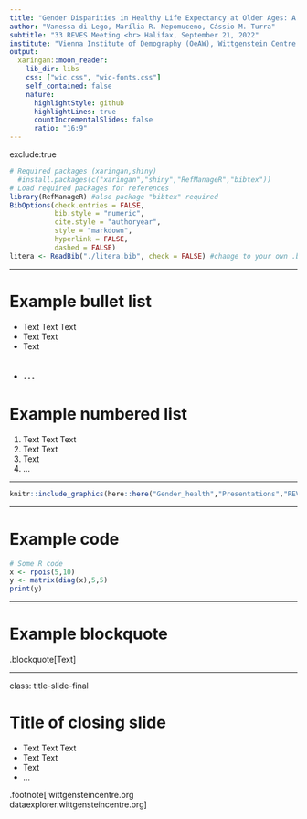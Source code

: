 ---
title: "Gender Disparities in Healthy Life Expectancy at Older Ages: A Cross-National Comparison"
author: "Vanessa di Lego, Marília R. Nepomuceno, Cássio M. Turra"
subtitle: "33 REVES Meeting <br> Halifax, September 21, 2022"
institute: "Vienna Institute of Demography (OeAW), Wittgenstein Centre (IIASA, OeAW, University of Vienna), Vienna, Austria, Max Planck Institute for Demographic Research, Rostock, Germany, Cedeplar, Universidade Federal de Minas Gerais, Belo Horizonte, Brazil"
output:
  xaringan::moon_reader:
    lib_dir: libs
    css: ["wic.css", "wic-fonts.css"]
    self_contained: false
    nature:
      highlightStyle: github
      highlightLines: true
      countIncrementalSlides: false
      ratio: "16:9"
---

exclude:true 
<!--- Slide hidden from presentation --->

<!--- Code chunk for references setup --->
```{r load_refs, include=FALSE, cache=FALSE}
# Required packages (xaringan,shiny)
  #install.packages(c("xaringan","shiny","RefManageR","bibtex"))
# Load required packages for references
library(RefManageR) #also package "bibtex" required
BibOptions(check.entries = FALSE,
           bib.style = "numeric",
           cite.style = "authoryear",
           style = "markdown",
           hyperlink = FALSE,
           dashed = FALSE)
litera <- ReadBib("./litera.bib", check = FALSE) #change to your own .bib file
```

---

# Example bullet list
- Text Text Text
- Text Text
- Text
- ...
---

# Example numbered list
1. Text Text Text
2. Text Text
3. Text
4. ...

---

```{r table2, fig.align = 'right', out.width = "50%", echo=F}

knitr::include_graphics(here::here("Gender_health","Presentations","REVES_2022", "Table2.png"))

```

---

# Example code

```{r}
# Some R code
x <- rpois(5,10)
y <- matrix(diag(x),5,5)
print(y)
```


---

# Example blockquote

.blockquote[Text]

---

class: title-slide-final

# Title of closing slide

- Text Text Text
- Text Text
- Text
- ...

.footnote[
wittgensteincentre.org <br>
dataexplorer.wittgensteincentre.org
]


